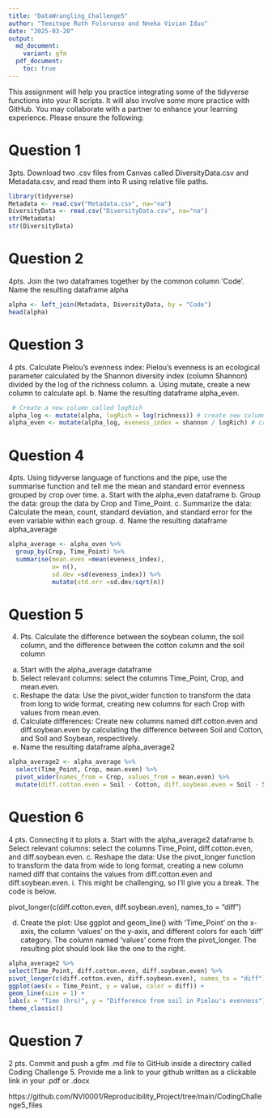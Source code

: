 ```yaml
---
title: "DataWrangling_Challenge5"
author: "Temitope Ruth Folorunso and Nneka Vivian Iduu"
date: "2025-03-20"
output: 
  md_document:
    variant: gfm
  pdf_document:
    toc: true
---
```


This assignment will help you practice integrating some of the tidyverse functions into your R scripts. It will also involve some more practice with GitHub. You may collaborate with a partner to enhance your learning experience. Please ensure the following:

# Question 1

3pts. Download two .csv files from Canvas called DiversityData.csv and Metadata.csv, and read them into R using relative file paths.

```r

library(tidyverse)
Metadata <- read.csv("Metadata.csv", na="na") 
DiversityData <- read.csv("DiversityData.csv", na="na")
str(Metadata)
str(DiversityData)

```

# Question 2

4pts. Join the two dataframes together by the common column ‘Code’. Name the resulting dataframe alpha

```r
alpha <- left_join(Metadata, DiversityData, by = "Code")
head(alpha)
```

# Question 3 

4 pts. Calculate Pielou’s evenness index: Pielou’s evenness is an ecological parameter calculated by the Shannon diversity index (column Shannon) divided by the log of the richness column. 
a.	Using mutate, create a new column to calculate apl. 
b.	Name the resulting dataframe alpha_even.

```r
 # Create a new column called logRich
alpha_log <- mutate(alpha, logRich = log(richness)) # create new column named logRich that has the log of richness  # creating a new column of the log richness
alpha_even <- mutate(alpha_log, eveness_index = shannon / logRich) # create new column named Pielou’s evenness index that has the log of richness  
```

# Question 4

4pts. Using tidyverse language of functions and the pipe, use the summarise function and tell me the mean and standard error evenness grouped by crop over time.
a.	Start with the alpha_even dataframe
b.	Group the data: group the data by Crop and Time_Point.
c.	Summarize the data: Calculate the mean, count, standard deviation, and standard error for the even variable within each group.
d.	Name the resulting dataframe alpha_average


```r

alpha_average <- alpha_even %>% 
  group_by(Crop, Time_Point) %>% 
  summarise(mean.even =mean(eveness_index), 
            n= n(),
            sd.dev =sd(eveness_index)) %>%
            mutate(std.err =sd.dev/sqrt(n))
```

# Question 5

4. Pts. Calculate the difference between the soybean column, the soil column, and the difference between the cotton column and the soil column
a.	Start with the alpha_average dataframe
b.	Select relevant columns: select the columns Time_Point, Crop, and mean.even.
c.	Reshape the data: Use the pivot_wider function to transform the data from long to wide format, creating new columns for each Crop with values from mean.even.
d.	Calculate differences: Create new columns named diff.cotton.even and diff.soybean.even by calculating the difference between Soil and Cotton, and Soil and Soybean, respectively.
e.	Name the resulting dataframe alpha_average2

```r
alpha_average2 <- alpha_average %>% 
  select(Time_Point, Crop, mean.even) %>% 
  pivot_wider(names_from = Crop, values_from = mean.even) %>% 
  mutate(diff.cotton.even = Soil - Cotton, diff.soybean.even = Soil - Soybean )
```

# Question 6

4 pts. Connecting it to plots
a.	Start with the alpha_average2 dataframe
b.	Select relevant columns: select the columns Time_Point, diff.cotton.even, and diff.soybean.even.
c.	Reshape the data: Use the pivot_longer function to transform the data from wide to long format, creating a new column named diff that contains the values from diff.cotton.even and diff.soybean.even.
i.	This might be challenging, so I’ll give you a break. The code is below.

pivot_longer(c(diff.cotton.even, diff.soybean.even), names_to = "diff")

d.	Create the plot: Use ggplot and geom_line() with ‘Time_Point’ on the x-axis, the column ‘values’ on the y-axis, and different colors for each ‘diff’ category. The column named ‘values’ come from the pivot_longer. The resulting plot should look like the one to the right. 


```r
alpha_average2 %>%
select(Time_Point, diff.cotton.even, diff.soybean.even) %>%
pivot_longer(c(diff.cotton.even, diff.soybean.even), names_to = "diff") %>%
ggplot(aes(x = Time_Point, y = value, color = diff)) +
geom_line(size = 1) +
labs(x = "Time (hrs)", y = "Difference from soil in Pielou's evenness") +
theme_classic()
```

# Question 7 

2 pts. Commit and push a gfm .md file to GitHub inside a directory called Coding Challenge 5. Provide me a link to your github written as a clickable link in your .pdf or .docx

https://github.com/NVI0001/Reproducibility_Project/tree/main/CodingChallenge5_files





